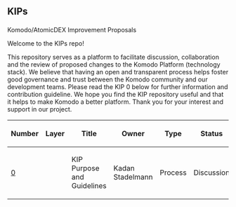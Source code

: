 <h2>KIPs</h2>
Komodo/AtomicDEX Improvement Proposals

Welcome to the KIPs repo!

This repository serves as a platform to facilitate discussion, collaboration and the review of proposed changes to the Komodo Platform (technology stack). We believe that having an open and transparent process helps foster good governance and trust between the Komodo community and our development teams.
Please read the KIP 0 below for further information and contribution guideline.
We hope you find the KIP repository useful and that it helps to make Komodo a better platform. Thank you for your interest and support in our project.


{| class="wikitable sortable" style="width: auto; text-align: center; font-size: smaller; table-layout: fixed;"
!Number
!Layer
!Title
!Owner
!Type
!Status
|- style="background-color: #ffcfcf"
| [[kip-0000.mediawiki|0]]
|
| KIP Purpose and Guidelines
| Kadan Stadelmann
| Process
| Discussion
|}
